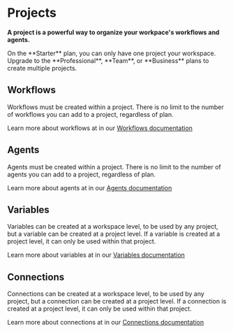 
# Projects

**A project is a powerful way to organize your workpace's workflows and agents.**

<Callout type="info">
  On the **Starter** plan, you can only have one project your workspace. Upgrade to the **Professional**, **Team**, or **Business** plans to create multiple projects.
</Callout>

## Workflows

Workflows must be created within a project. There is no limit to the number of workflows you can add to a project, regardless of plan.

Learn more about workflows at in our [Workflows documentation](/workflows)

## Agents

Agents must be created within a project. There is no limit to the number of agents you can add to a project, regardless of plan.

Learn more about agents at in our [Agents documentation](/agents)

## Variables

Variables can be created at a workspace level, to be used by any project, but a variable can be created at a project level. If a variable is created at a project level, it can only be used within that project.

Learn more about variables at in our [Variables documentation](/variables)

## Connections

Connections can be created at a workspace level, to be used by any project, but a connection can be created at a project level. If a connection is created at a project level, it can only be used within that project.

Learn more about connections at in our [Connections documentation](/connections)



